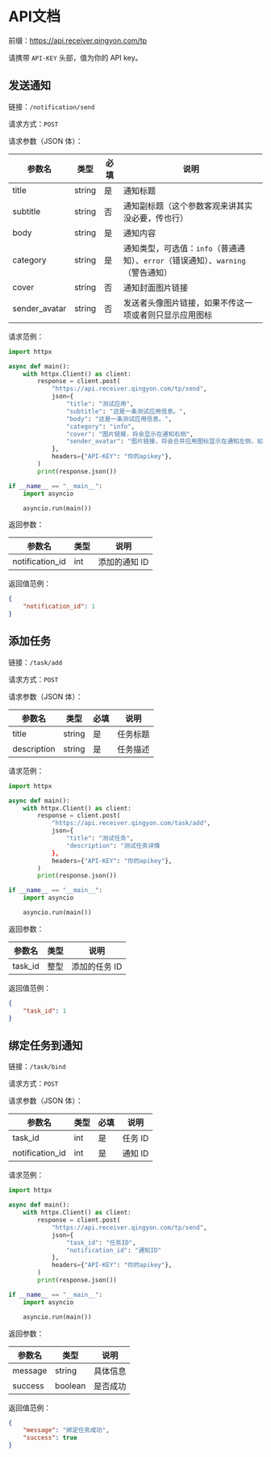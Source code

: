 # API文档

前缀：https://api.receiver.qingyon.com/tp

请携带 `API-KEY` 头部，值为你的 API key。

## 发送通知

链接：`/notification/send`

请求方式：`POST`

请求参数（JSON 体）：

| 参数名        | 类型   | 必填 | 说明                                                                             |
| ------------- | ------ | ---- | -------------------------------------------------------------------------------- |
| title         | string | 是   | 通知标题                                                                         |
| subtitle      | string | 否   | 通知副标题（这个参数客观来讲其实没必要，传也行）                                 |
| body          | string | 是   | 通知内容                                                                         |
| category      | string | 是   | 通知类型，可选值：`info`（普通通知）、`error`（错误通知）、`warning`（警告通知） |
| cover         | string | 否   | 通知封面图片链接                                                                 |
| sender_avatar | string | 否   | 发送者头像图片链接，如果不传这一项或者则只显示应用图标                           |

请求范例：

```python
import httpx

async def main():
    with httpx.Client() as client:
        response = client.post(
            "https://api.receiver.qingyon.com/tp/send",
            json={
                "title": "测试应用",
                "subtitle": "这是一条测试应用信息。",
                "body": "这是一条测试应用信息。",
                "category": "info",
                "cover": "图片链接，将会显示在通知右侧",
                "sender_avatar": "图片链接，将会合并应用图标显示在通知左侧，如果不传这一项或者则只显示应用图标",
            },
            headers={"API-KEY": "你的apikey"},
        )
        print(response.json())

if __name__ == "__main__":
    import asyncio

    asyncio.run(main())
```

返回参数：

| 参数名          | 类型 | 说明          |
| --------------- | ---- | ------------- |
| notification_id | int  | 添加的通知 ID |

返回值范例：

```json
{
	"notification_id": 1
}
```

## 添加任务

链接：`/task/add`

请求方式：`POST`

请求参数（JSON 体）：

| 参数名      | 类型   | 必填 | 说明     |
| ----------- | ------ | ---- | -------- |
| title       | string | 是   | 任务标题 |
| description | string | 是   | 任务描述 |

请求范例：

```python
import httpx

async def main():
    with httpx.Client() as client:
        response = client.post(
            "https://api.receiver.qingyon.com/task/add",
            json={
                "title": "测试任务",
                "description": "测试任务详情
            },
            headers={"API-KEY": "你的apikey"},
        )
        print(response.json())

if __name__ == "__main__":
    import asyncio

    asyncio.run(main())
```

返回参数：

| 参数名  | 类型 | 说明          |
| ------- | ---- | ------------- |
| task_id | 整型 | 添加的任务 ID |

返回值范例：

```json
{
	"task_id": 1
}
```

## 绑定任务到通知

链接：`/task/bind`

请求方式：`POST`

请求参数（JSON 体）：

| 参数名          | 类型 | 必填 | 说明    |
| --------------- | ---- | ---- | ------- |
| task_id         | int  | 是   | 任务 ID |
| notification_id | int  | 是   | 通知 ID |

请求范例：

```python
import httpx

async def main():
    with httpx.Client() as client:
        response = client.post(
            "https://api.receiver.qingyon.com/tp/send",
            json={
                "task_id": "任务ID",
                "notification_id": "通知ID"
            },
            headers={"API-KEY": "你的apikey"},
        )
        print(response.json())

if __name__ == "__main__":
    import asyncio

    asyncio.run(main())
```

返回参数：

| 参数名  | 类型    | 说明     |
| ------- | ------- | -------- |
| message | string  | 具体信息 |
| success | boolean | 是否成功 |

返回值范例：

```json
{
	"message": "绑定任务成功",
	"success": true
}
```
